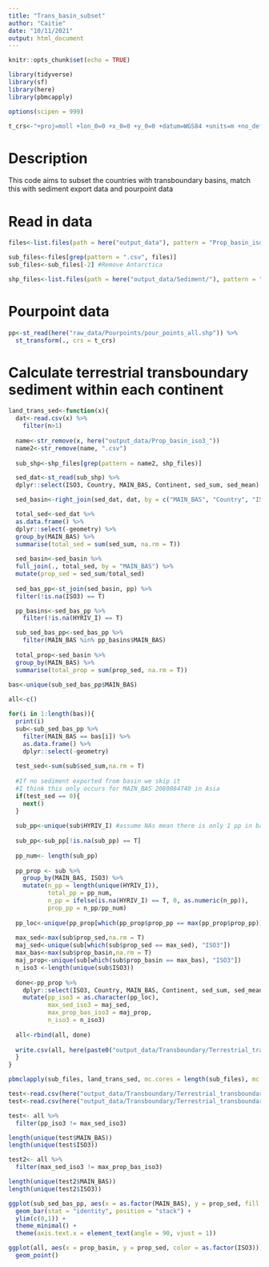 ```yaml
---
title: "Trans_basin_subset"
author: "Caitie"
date: "10/11/2021"
output: html_document
---
```


```r
knitr::opts_chunk$set(echo = TRUE)
```

```r
library(tidyverse)
library(sf)
library(here)
library(pbmcapply)

options(scipen = 999)

t_crs<-"+proj=moll +lon_0=0 +x_0=0 +y_0=0 +datum=WGS84 +units=m +no_defs"
```

# Description

This code aims to subset the countries with transboundary basins, match this with sediment export data and pourpoint data

# Read in data

```r
files<-list.files(path = here("output_data"), pattern = "Prop_basin_iso3_", full.names = T)

sub_files<-files[grep(pattern = ".csv", files)]
sub_files<-sub_files[-2] #Remove Antarctica

shp_files<-list.files(path = here("output_data/Sediment/"), pattern = ".shp", full.names = T)
```

# Pourpoint data

```r
pp<-st_read(here("raw_data/Pourpoints/pour_points_all.shp")) %>% 
  st_transform(., crs = t_crs)
```

# Calculate terrestrial transboundary sediment within each continent

```r
land_trans_sed<-function(x){
  dat<-read.csv(x) %>% 
    filter(n>1)
  
  name<-str_remove(x, here("output_data/Prop_basin_iso3_"))
  name2<-str_remove(name, ".csv")
  
  sub_shp<-shp_files[grep(pattern = name2, shp_files)]

  sed_dat<-st_read(sub_shp) %>% 
  dplyr::select(ISO3, Country, MAIN_BAS, Continent, sed_sum, sed_mean)

  sed_basin<-right_join(sed_dat, dat, by = c("MAIN_BAS", "Country", "ISO3", "Continent")) 

  total_sed<-sed_dat %>% 
  as.data.frame() %>% 
  dplyr::select(-geometry) %>% 
  group_by(MAIN_BAS) %>% 
  summarise(total_sed = sum(sed_sum, na.rm = T))
  
  sed_basin<-sed_basin %>% 
  full_join(., total_sed, by = "MAIN_BAS") %>% 
  mutate(prop_sed = sed_sum/total_sed)
  
  sed_bas_pp<-st_join(sed_basin, pp) %>% 
  filter(!is.na(ISO3) == T)

  pp_basins<-sed_bas_pp %>% 
    filter(!is.na(HYRIV_I) == T)

  sub_sed_bas_pp<-sed_bas_pp %>% 
    filter(MAIN_BAS %in% pp_basins$MAIN_BAS)
  
  total_prop<-sed_basin %>% 
  group_by(MAIN_BAS) %>% 
  summarise(total_prop = sum(prop_sed, na.rm = T))
  
bas<-unique(sub_sed_bas_pp$MAIN_BAS)

all<-c()

for(i in 1:length(bas)){
  print(i)
  sub<-sub_sed_bas_pp %>% 
    filter(MAIN_BAS == bas[i]) %>% 
    as.data.frame() %>% 
    dplyr::select(-geometry)
  
  test_sed<-sum(sub$sed_sum,na.rm = T)
  
  #If no sediment exported from basin we skip it
  #I think this only occurs for MAIN_BAS 2080084740 in Asia
  if(test_sed == 0){ 
    next()
  }
  
  sub_pp<-unique(sub$HYRIV_I) #assume NAs mean there is only 1 pp in basin
  
  sub_pp<-sub_pp[!is.na(sub_pp) == T]
  
  pp_num<- length(sub_pp)
  
  pp_prop <- sub %>% 
    group_by(MAIN_BAS, ISO3) %>% 
    mutate(n_pp = length(unique(HYRIV_I)),
           total_pp = pp_num,
           n_pp = ifelse(is.na(HYRIV_I) == T, 0, as.numeric(n_pp)),
           prop_pp = n_pp/pp_num)
  
  pp_loc<-unique(pp_prop[which(pp_prop$prop_pp == max(pp_prop$prop_pp)), "ISO3"])
  
  max_sed<-max(sub$prop_sed,na.rm = T)
  maj_sed<-unique(sub[which(sub$prop_sed == max_sed), "ISO3"])
  max_bas<-max(sub$prop_basin,na.rm = T)
  maj_prop<-unique(sub[which(sub$prop_basin == max_bas), "ISO3"])
  n_iso3 <-length(unique(sub$ISO3))
  
  done<-pp_prop %>% 
    dplyr::select(ISO3, Country, MAIN_BAS, Continent, sed_sum, sed_mean, area_km2, b_area_km2, iso3_b_km2, prop_basin, n, total_sed, prop_sed, HYRIV_I, ds_m3_p, n_pp, total_pp, prop_pp) %>% 
    mutate(pp_iso3 = as.character(pp_loc),
           max_sed_iso3 = maj_sed,
           max_prop_bas_iso3 = maj_prop,
           n_iso3 = n_iso3) 
  
  all<-rbind(all, done)
  
  write.csv(all, here(paste0("output_data/Transboundary/Terrestrial_transboundary_",name2,".csv")))
  }
}
```

```r
pbmclapply(sub_files, land_trans_sed, mc.cores = length(sub_files), mc.style = "ETA")
```

```r
test<-read.csv(here("output_data/Transboundary/Terrestrial_transboundary_Asia.csv"))
test<-read.csv(here("output_data/Transboundary/Terrestrial_transboundary_Africa.csv"))
```

```r
test<- all %>% 
  filter(pp_iso3 != max_sed_iso3)

length(unique(test$MAIN_BAS))
length(unique(test$ISO3))
```

```r
test2<- all %>% 
  filter(max_sed_iso3 != max_prop_bas_iso3)

length(unique(test2$MAIN_BAS))
length(unique(test2$ISO3))
```



```r
ggplot(sub_sed_bas_pp, aes(x = as.factor(MAIN_BAS), y = prop_sed, fill = ISO3)) +
  geom_bar(stat = "identity", position = "stack") +
  ylim(c(0,1)) +
  theme_minimal() +
  theme(axis.text.x = element_text(angle = 90, vjust = 1)) 
```
```r
ggplot(all, aes(x = prop_basin, y = prop_sed, color = as.factor(ISO3))) +
  geom_point() 
```

